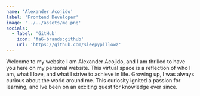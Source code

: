 ```yaml
---
name: 'Alexander Acojido'
label: 'Frontend Developer'
image: '../../assets/me.png'
socials:
  - label: 'GitHub'
    icon: 'fa6-brands:github'
    url: 'https://github.com/sleepypillowz'
---
```


Welcome to my website I am Alexander Acojido, and I am thrilled to have you here on my personal website. This virtual space is a reflection of who I am, what I love, and what I strive to achieve in life. Growing up, I was always curious about the world around me. This curiosity ignited a passion for learning, and Ive been on an exciting quest for knowledge ever since.

